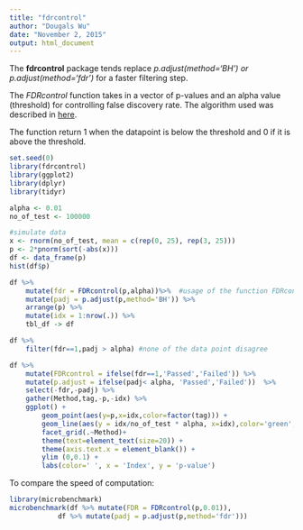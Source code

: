 ```yaml
---
title: "fdrcontrol"
author: "Dougals Wu"
date: "November 2, 2015"
output: html_document
---
```


The **fdrcontrol** package tends replace *p.adjust(method='BH') or p.adjust(method='fdr')* for a faster filtering step.

The *FDRcontrol* function takes in a vector of p-values and an alpha value (threshold) for controlling false discovery rate. The algorithm used was described in [here]( https://www.urmc.rochester.edu/biostat/people/faculty/TuSite/FDR_procedure.pdf).

The function return 1 when the datapoint is below the threshold and 0 if it is above the threshold.

```r
set.seed(0)
library(fdrcontrol)
library(ggplot2)
library(dplyr)
library(tidyr)

alpha <- 0.01
no_of_test <- 100000

#simulate data
x <- rnorm(no_of_test, mean = c(rep(0, 25), rep(3, 25)))
p <- 2*pnorm(sort(-abs(x)))
df <- data_frame(p)
hist(df$p)

df %>% 
    mutate(fdr = FDRcontrol(p,alpha))%>%  #usage of the function FDRcontrol
    mutate(padj = p.adjust(p,method='BH')) %>%
    arrange(p) %>%
    mutate(idx = 1:nrow(.)) %>%
    tbl_df -> df

df %>% 
    filter(fdr==1,padj > alpha) #none of the data point disagree 

df %>% 
    mutate(FDRcontrol = ifelse(fdr==1,'Passed','Failed')) %>%
    mutate(p.adjust = ifelse(padj< alpha, 'Passed','Failed'))  %>%
    select(-fdr,-padj) %>%
    gather(Method,tag,-p,-idx) %>%
    ggplot() +
        geom_point(aes(y=p,x=idx,color=factor(tag))) +
        geom_line(aes(y = idx/no_of_test * alpha, x=idx),color='green',size = 1.5,alpha=0.5) +
        facet_grid(.~Method)+
        theme(text=element_text(size=20)) +
        theme(axis.text.x = element_blank()) +
        ylim (0,0.1) +
        labs(color=' ', x = 'Index', y = 'p-value') 
```

To compare the speed of computation:

```r
library(microbenchmark)
microbenchmark(df %>% mutate(FDR = FDRcontrol(p,0.01)),
            df %>% mutate(padj = p.adjust(p,method='fdr')))
```